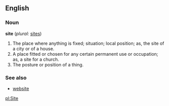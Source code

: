 ==English==

===Noun===
'''site'''  (''plural:'' [[sites]])
#The place where anything is fixed; situation; local position; as, the site of a city or of a house.
#A place fitted or chosen for any certain permanent use or occupation; as, a site for a church.
#The posture or position of a thing.

===See also===
*[[website]]

[[pl:Site]]